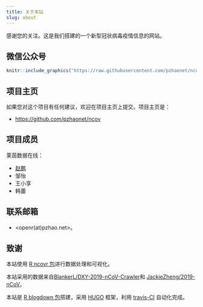 ```yaml
---
title: 关于本站
slug: about
---
```


感谢您的关注。这是我们搭建的一个新型冠状病毒疫情信息的网站。

## 微信公众号

```r
knitr::include_graphics('https://raw.githubusercontent.com/pzhaonet/ncov/master/static/wechat.jpg')
```

## 项目主页

如果您对这个项目有任何建议，欢迎在项目主页上提交。项目主页是：

- <https://github.com/pzhaonet/ncov>

## 项目成员

莱茵数据在线：

- [赵鹏](https://pzhaonet.github.io/xuer/)
- 邹怡
- 王小享
- 韩蕾

## 联系邮箱

- <openr(at)pzhao.net>。


## 致谢

本站使用 [R ncovr 包](https://github.com/pzhaonet/ncovr)进行数据处理和可视化。

本站采用的数据来自[BlankerL/DXY-2019-nCoV-Crawler](https://github.com/BlankerL/DXY-2019-nCoV-Crawler)和 [JackieZheng/2019-nCoV](https://github.com/JackieZheng/2019-nCoV)。

本站是 [R blogdown 包](https://bookdown.org/yihui/blogdown/)搭建，采用 [HUGO](https://gohugo.io/) 框架，利用 [travis-CI](https://travis-ci.org/) 自动化完成。
